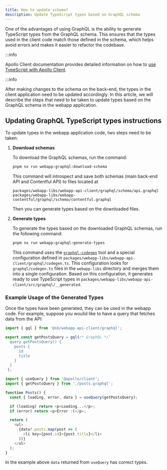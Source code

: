 ```yaml
---
title: How to update schema?
description: Update TypeScript types based on GraphQL schema
---
```



One of the advantages of using GraphQL is the ability to generate TypeScript types from the GraphQL schema. This ensures
that the types used in the client code match those defined in the schema, which helps avoid errors and makes it easier to refactor the codebase.


:::info

Apollo Client documentation provides detailed information on how to
[use TypeScript with Apollo Client](https://www.apollographql.com/docs/react/development-testing/static-typing).

:::info

After making changes to the schema on the back-end, the types in the client application need to be updated accordingly.
In this article, we will describe the steps that need to be taken to update types based on the GraphQL schema in the
webapp application.

## Updating GraphQL TypeScript types instructions

To update types in the webapp application code, two steps need to be taken:

1. **Download schemas**

    To download the GraphQL schemas, run the command:
    ```bash
    pnpm nx run webapp:graphql:download-schema
    ```
    This command will introspect
    and save both schemas (main back-end API and Contentful API) to files located at
    ```
    packages/webapp-libs/webapp-api-client/graphql/schema/api.graphql
    packages/webapp-libs/webapp-contentful/graphql/schema/contentful.graphql
    ```

    Then you can generate types based on the downloaded files.

2. **Generate types**

    To generate the types based on the downloaded GraphQL schemas, run the following command:
    ```bash
    pnpm nx run webapp:graphql:generate-types
    ```
    This command uses the [`graphql-codegen`](https://the-guild.dev/graphql/codegen) tool and a special configuration
    defined in `packages/webapp-libs/webapp-api-client/graphql/codegen.ts`.
    This configuration looks for `graphql/codegen.ts` files in the `webapp-libs` directory and merges them into a single
    configuration. Based on this configuration, it generates ready to use TypeScript types in
    `packages/webapp-libs/webapp-api-client/src/graphql/__generated`.

### Example Usage of the Generated Types

Once the types have been generated, they can be used in the webapp code. For example, suppose you woulid like to have a
query that fetches data from the API:

```typescript title=posts.graphql.ts showLineNumbers
import { gql } from '@sb/webapp-api-client/graphql';

export const getPostsQuery = gql(/* GraphQL */`
  query getPostsQuery() {
    posts {
      id
      title
    }
  }
`);
```

```typescript title=posts.component.tsx showLineNumbers
import { useQuery } from '@apollo/client';
import { getPostsQuery } from './posts.graphql';

function Posts() {
  const { loading, error, data } = useQuery(getPostsQuery);

  if (loading) return <p>Loading...</p>;
  if (error) return <p>Error :(</p>;

  return (
    <ul>
      {data?.posts.map(post => (
        <li key={post.id}>{post.title}</li>
      ))}
    </ul>
  );
}
```

In the example above `data` returned from `useQuery` has correct types.
